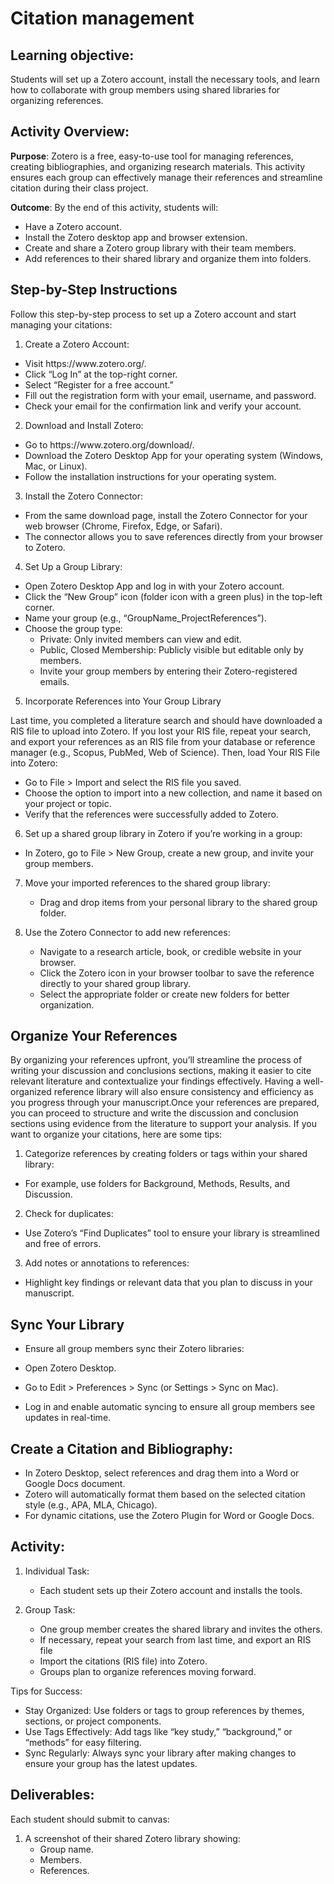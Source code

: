 # Citation management

## Learning objective:

Students will set up a Zotero account, install the necessary tools, and learn how to collaborate with group members using shared libraries for organizing references.

## Activity Overview:

**Purpose**: Zotero is a free, easy-to-use tool for managing references, creating bibliographies, and organizing research materials. This activity ensures each group can effectively manage their references and streamline citation during their class project.

**Outcome**: By the end of this activity, students will:

- Have a Zotero account.
- Install the Zotero desktop app and browser extension.
- Create and share a Zotero group library with their team members.
- Add references to their shared library and organize them into folders.
	
## Step-by-Step Instructions

Follow this step-by-step process to set up a Zotero account and start managing your citations:

1. Create a Zotero Account:

- Visit https://www.zotero.org/.
- Click “Log In” at the top-right corner.
- Select “Register for a free account.”
- Fill out the registration form with your email, username, and password.
- Check your email for the confirmation link and verify your account.

2. Download and Install Zotero:

- Go to https://www.zotero.org/download/.
- Download the Zotero Desktop App for your operating system (Windows, Mac, or Linux).
- Follow the installation instructions for your operating system.

3. Install the Zotero Connector:

- From the same download page, install the Zotero Connector for your web browser (Chrome, Firefox, Edge, or Safari).
- The connector allows you to save references directly from your browser to Zotero.

4. Set Up a Group Library:

- Open Zotero Desktop App and log in with your Zotero account.
- Click the “New Group” icon (folder icon with a green plus) in the top-left corner.
- Name your group (e.g., “GroupName_ProjectReferences”).
- Choose the group type:
	 - Private: Only invited members can view and edit.
	 - Public, Closed Membership: Publicly visible but editable only by members.
	 - Invite your group members by entering their Zotero-registered emails.

5. Incorporate References into Your Group Library

Last time, you completed a literature search and should have downloaded a RIS file to upload into Zotero. If you lost your RIS file, repeat your search, and export your references as an RIS file from your database or reference manager (e.g., Scopus, PubMed, Web of Science). Then, load Your RIS File into Zotero:

- Go to File > Import and select the RIS file you saved.
- Choose the option to import into a new collection, and name it based on your project or topic.
- Verify that the references were successfully added to Zotero.

6.	Set up a shared group library in Zotero if you’re working in a group:

 - In Zotero, go to File > New Group, create a new group, and invite your group members.
 
7.	Move your imported references to the shared group library:

	- Drag and drop items from your personal library to the shared group folder.
	
8.	Use the Zotero Connector to add new references:

	- Navigate to a research article, book, or credible website in your browser.
	- Click the Zotero icon in your browser toolbar to save the reference directly to your shared group library.
	- Select the appropriate folder or create new folders for better organization.

## Organize Your References

By organizing your references upfront, you’ll streamline the process of writing your discussion and conclusions sections, making it easier to cite relevant literature and contextualize your findings effectively. Having a well-organized reference library will also ensure consistency and efficiency as you progress through your manuscript.Once your references are prepared, you can proceed to structure and write the discussion and conclusion sections using evidence from the literature to support your analysis. If you want to organize your citations, here are some tips:

1.	Categorize references by creating folders or tags within your shared library:

- For example, use folders for Background, Methods, Results, and Discussion.

2.	Check for duplicates:

- Use Zotero’s “Find Duplicates” tool to ensure your library is streamlined and free of errors.

3.	Add notes or annotations to references:

- Highlight key findings or relevant data that you plan to discuss in your manuscript.

## Sync Your Library
- Ensure all group members sync their Zotero libraries:

- Open Zotero Desktop.
- Go to Edit > Preferences > Sync (or Settings > Sync on Mac).
- Log in and enable automatic syncing to ensure all group members see updates in real-time.

## Create a Citation and Bibliography:

- In Zotero Desktop, select references and drag them into a Word or Google Docs document.
- Zotero will automatically format them based on the selected citation style (e.g., APA, MLA, Chicago).
- For dynamic citations, use the Zotero Plugin for Word or Google Docs.

## Activity:

1.	Individual Task:
	
	 - Each student sets up their Zotero account and installs the tools.
	 
2.	Group Task:
	
	 - One group member creates the shared library and invites the others.
	 - If necessary, repeat your search from last time, and export an RIS file
	 - Import the citations (RIS file) into Zotero.
	 - Groups plan to organize references moving forward.

Tips for Success:

- Stay Organized: Use folders or tags to group references by themes, sections, or project components.
- Use Tags Effectively: Add tags like “key study,” “background,” or “methods” for easy filtering.
- Sync Regularly: Always sync your library after making changes to ensure your group has the latest updates.

## Deliverables:

Each student should submit to canvas:

1.	A screenshot of their shared Zotero library showing:
	 - Group name.
	 - Members.
	 - References.

